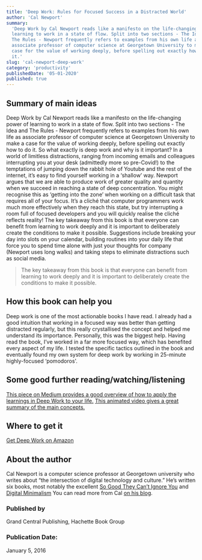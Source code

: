 ```yaml
---
title: 'Deep Work: Rules for Focused Success in a Distracted World'
author: 'Cal Newport'
summary:
  'Deep Work by Cal Newport reads like a manifesto on the life-changing power of
  learning to work in a state of flow. Split into two sections - The Idea and
  The Rules - Newport frequently refers to examples from his own life as
  associate professor of computer science at Georgetown University to make a
  case for the value of working deeply, before spelling out exactly how to do
  it.'
slug: 'cal-newport-deep-work'
category: 'productivity'
publishedDate: '05-01-2020'
published: true
---
```


## Summary of main ideas

Deep Work by Cal Newport reads like a manifesto on the life-changing power of
learning to work in a state of flow. Split into two sections - The Idea and The
Rules - Newport frequently refers to examples from his own life as associate
professor of computer science at Georgetown University to make a case for the
value of working deeply, before spelling out exactly how to do it. So what
exactly is deep work and why is it important? In a world of limitless
distractions, ranging from incoming emails and colleagues interrupting you at
your desk (admittedly more so pre-Covid!) to the temptations of jumping down the
rabbit hole of Youtube and the rest of the internet, it’s easy to find yourself
working in a ‘shallow’ way. Newport argues that we are able to produce work of
greater quality and quantity when we succeed in reaching a state of deep
concentration. You might recognise this as ‘getting into the zone’ when working
on a difficult task that requires all of your focus. It’s a cliché that computer
programmers work much more effectively when they reach this state, but try
interrupting a room full of focused developers and you will quickly realise the
cliché reflects reality! The key takeaway from this book is that everyone can
benefit from learning to work deeply and it is important to deliberately create
the conditions to make it possible. Suggestions include breaking your day into
slots on your calendar, building routines into your daily life that force you to
spend time alone with just your thoughts for company (Newport uses long walks)
and taking steps to eliminate distractions such as social media.

> The key takeaway from this book is that everyone can benefit from learning to
> work deeply and it is important to deliberately create the conditions to make
> it possible.

## How this book can help you

Deep work is one of the most actionable books I have read. I already had a good
intuition that working in a focused way was better than getting distracted
regularly, but this really crystallised the concept and helped me understand its
importance. Personally, this was the biggest help. Having read the book, I’ve
worked in a far more focused way, which has benefited every aspect of my life. I
tested the specific tactics outlined in the book and eventually found my own
system for deep work by working in 25-minute highly-focused ‘pomodoros'.

## Some good further reading/watching/listening

[This piece on Medium provides a good overview of how to apply the learnings in Deep Work to your life.](https://medium.com/@nina.semczuk/5-practices-from-deep-work-by-cal-newport-thatll-change-your-life-303847ec5f3c)
[This animated video gives a great summary of the main concepts.](https://www.youtube.com/watch?v=ZD7dXfdDPfg)

## Where to get it

[Get Deep Work on Amazon](https://www.amazon.com/Deep-Work-Focused-Success-Distracted/dp/1455586692)

## About the author

Cal Newport is a computer science professor at Georgetown university who writes
about “the intersection of digital technology and culture.” He’s written six
books, most notably the excellent
[So Good They Can’t Ignore You](https://www.amazon.com/Good-They-Cant-Ignore-You/dp/1455509124/ref=pd_lpo_14_img_1/138-2781046-7480654?_encoding=UTF8&pd_rd_i=1455509124&pd_rd_r=f79e1014-a4f6-42b4-a742-9a8c2def26c4&pd_rd_w=jZr3Q&pd_rd_wg=fxtzP&pf_rd_p=7b36d496-f366-4631-94d3-61b87b52511b&pf_rd_r=F7QKGGYPYFW1DAKWKBFG&psc=1&refRID=F7QKGGYPYFW1DAKWKBFG)
and
[Digital Minimalism](https://www.amazon.com/Digital-Minimalism-Choosing-Focused-Noisy/dp/0525536515/ref=pd_sbs_14_2/138-2781046-7480654?_encoding=UTF8&pd_rd_i=0525536515&pd_rd_r=046458c5-752c-4b63-8950-74c994c31a84&pd_rd_w=f3c8I&pd_rd_wg=LlzoX&pf_rd_p=12b8d3e2-e203-4b23-a8bc-68a7d2806477&pf_rd_r=0WH8X16PPZMGFR2MGAM8&psc=1&refRID=0WH8X16PPZMGFR2MGAM8)
You can read more from Cal [on his blog](https://www.calnewport.com/blog/).

### Published by

Grand Central Publishing, Hachette Book Group

### Publication Date:

January 5, 2016
